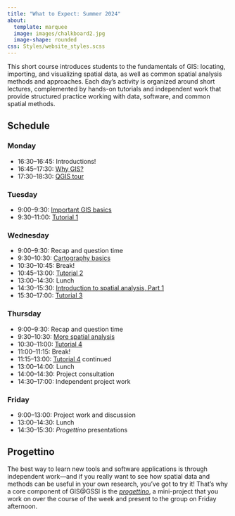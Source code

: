 ```yaml
---
title: "What to Expect: Summer 2024"
about:
  template: marquee
  image: images/chalkboard2.jpg
  image-shape: rounded
css: Styles/website_styles.scss
---
```


This short course introduces students to the fundamentals of GIS: locating, importing, and visualizing spatial data, as well as common spatial analysis methods and approaches. Each day’s activity is organized around short lectures, complemented by hands-on tutorials and independent work that provide structured practice working with data, software, and common spatial methods.

## Schedule

### Monday

-   16:30--16:45: Introductions!
-   16:45--17:30: [Why GIS?](Pages/Introduction_page.qmd)
-   17:30--18:30: [QGIS tour](Pages/Getting_started_QGIS.qmd)

### Tuesday

-   9:00--9:30: [Important GIS basics](Pages/GIS_basics.qmd)
-   9:30--11:00: [Tutorial 1](Pages/Tutorial1.qmd)

### Wednesday

-   9:00--9:30: Recap and question time
-   9:30--10:30: [Cartography basics](Pages/Cartography_101.qmd)
-   10:30--10:45: Break! 
-   10:45--13:00: [Tutorial 2](Pages/Tutorial2.qmd)
-   13:00--14:30: Lunch
-   14:30--15:30: [Introduction to spatial analysis, Part 1](Pages/Intro_spatial_analysis.qmd)
-   15:30--17:00: [Tutorial 3](Pages/Tutorial3.qmd)

### Thursday

- 9:00--9:30: Recap and question time
- 9:30--10:30: [More spatial analysis](Pages/More_spatial_analysis.qmd)
- 10:30--11:00: [Tutorial 4](Pages/Tutorial4.qmd)
- 11:00--11:15: Break!
- 11:15--13:00: [Tutorial 4](Pages/Tutorial4.qmd) continued
- 13:00--14:00: Lunch
- 14:00--14:30: Project consultation
- 14:30--17:00: Independent project work

### Friday

- 9:00–13:00: Project work and discussion
- 13:00–14:30: Lunch
- 14:30–15:30: *Progettino* presentations

## Progettino
The best way to learn new tools and software applications is through independent work—and if you really want to see how spatial data and methods can be useful in your own research, you've got to try it! That's why a core component of GIS@GSSI is the [*progettino*](Pages/Progettino.qmd), a mini-project that you work on over the course of the week and present to the group on Friday afternoon.
